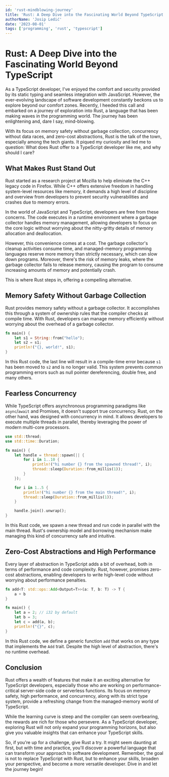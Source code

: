 ```yaml
---
id: 'rust-mindblowing-journey'
title: 'Rust: A Deep Dive into the Fascinating World Beyond TypeScript'
authorName: 'Josip Ledić'
date: '2023-08-01'
tags: ['programming', 'rust', 'typescript']
---
```


# Rust: A Deep Dive into the Fascinating World Beyond TypeScript

As a TypeScript developer, I've enjoyed the comfort and security provided by its static typing and seamless integration with JavaScript. However, the ever-evolving landscape of software development constantly beckons us to explore beyond our comfort zones. Recently, I heeded this call and embarked on a journey of exploration into Rust, a language that has been making waves in the programming world. The journey has been enlightening and, dare I say, mind-blowing.

<RemoteImage
  alt="primeagen licking rust crab"
  src="primeagen-licking-rust-crab.jpg"
/>

With its focus on memory safety without garbage collection, concurrency without data races, and zero-cost abstractions, Rust is the talk of the town, especially among the tech giants. It piqued my curiosity and led me to question: What does Rust offer to a TypeScript developer like me, and why should I care?

## What Makes Rust Stand Out

Rust started as a research project at Mozilla to help eliminate the C++ legacy code in Firefox. While C++ offers extensive freedom in handling system-level resources like memory, it demands a high level of discipline and overview from developers to prevent security vulnerabilities and crashes due to memory errors.

In the world of JavaScript and TypeScript, developers are free from these concerns. The code executes in a runtime environment where a garbage collector handles memory management, allowing developers to focus on the core logic without worrying about the nitty-gritty details of memory allocation and deallocation.

However, this convenience comes at a cost. The garbage collector's cleanup activities consume time, and managed-memory programming languages reserve more memory than strictly necessary, which can slow down programs. Moreover, there's the risk of memory leaks, where the garbage collector fails to release memory, causing the program to consume increasing amounts of memory and potentially crash.

This is where Rust steps in, offering a compelling alternative.

## Memory Safety Without Garbage Collection

Rust provides memory safety without a garbage collector. It accomplishes this through a system of ownership rules that the compiler checks at compile time. With Rust, developers can manage memory efficiently without worrying about the overhead of a garbage collector.

```rust
fn main() {
    let s1 = String::from("hello");
    let s2 = s1;
    println!("{}, world!", s1);
}
```

In this Rust code, the last line will result in a compile-time error because `s1` has been moved to `s2` and is no longer valid. This system prevents common programming errors such as null pointer dereferencing, double free, and many others.

## Fearless Concurrency

While TypeScript offers asynchronous programming paradigms like `async`/`await` and Promises, it doesn't support true concurrency. Rust, on the other hand, was designed with concurrency in mind. It allows developers to execute multiple threads in parallel, thereby leveraging the power of modern multi-core processors.

```rust
use std::thread;
use std::time::Duration;

fn main() {
    let handle = thread::spawn(|| {
        for i in 1..10 {
            println!("hi number {} from the spawned thread!", i);
            thread::sleep(Duration::from_millis(1));
        }
    });

    for i in 1..5 {
        println!("hi number {} from the main thread!", i);
        thread::sleep(Duration::from_millis(1));
    }

    handle.join().unwrap();
}
```

In this Rust code, we spawn a new thread and run code in parallel with the main thread. Rust's ownership model and borrowing mechanism make managing this kind of concurrency safe and intuitive.

## Zero-Cost Abstractions and High Performance

Every layer of abstraction in TypeScript adds a bit of overhead, both in terms of performance and code complexity. Rust, however, promises zero-cost abstractions, enabling developers to write high-level code without worrying about performance penalties.

```rust
fn add<T: std::ops::Add<Output=T>>(a: T, b: T) -> T {
    a + b
}

fn main() {
    let a = 2; // i32 by default
    let b = 3;
    let c = add(a, b);
    println!("{}", c);
}
```

In this Rust code, we define a generic function `add` that works on any type that implements the `Add` trait. Despite the high level of abstraction, there's no runtime overhead.

## Conclusion

Rust offers a wealth of features that make it an exciting alternative for TypeScript developers, especially those who are working on performance-critical server-side code or serverless functions. Its focus on memory safety, high performance, and concurrency, along with its strict type system, provide a refreshing change from the managed-memory world of TypeScript.

While the learning curve is steep and the compiler can seem overbearing, the rewards are rich for those who persevere. As a TypeScript developer, exploring Rust will not only expand your programming horizons, but also give you valuable insights that can enhance your TypeScript skills.

So, if you're up for a challenge, give Rust a try. It might seem daunting at first, but with time and practice, you'll discover a powerful language that can transform your approach to software development. Remember, the goal is not to replace TypeScript with Rust, but to enhance your skills, broaden your perspective, and become a more versatile developer. Dive in and let the journey begin!
